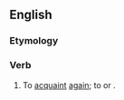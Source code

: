 ==English==

===Etymology===
{{prefix|re|acquaint|lang=en}}

===Verb===
{{en-verb}}

# To [[acquaint]] [[again]]; to {{l|en|reintroduce}} or {{l|en|refamiliarise}}.